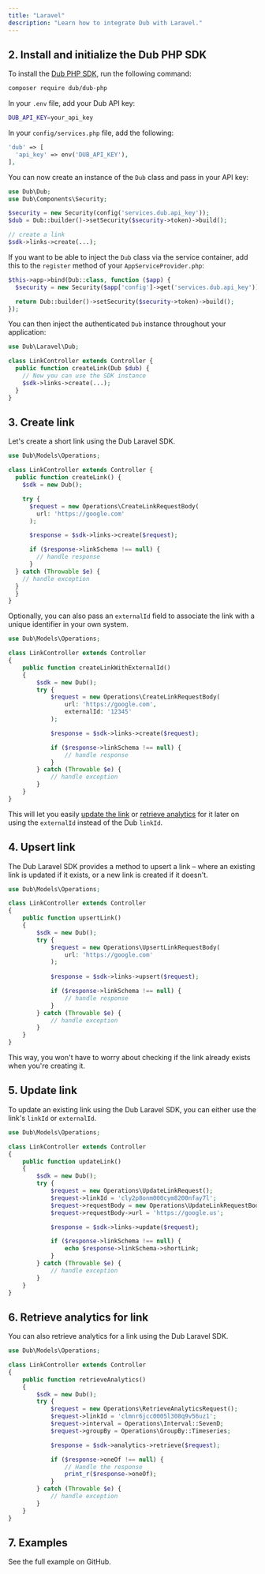 ```yaml
---
title: "Laravel"
description: "Learn how to integrate Dub with Laravel."
---
```



<Prerequisites />

## 2. Install and initialize the Dub PHP SDK

<Steps titleSize="h3">

<Step title="Install">

To install the [Dub PHP SDK](https://dub.co/solutions/php), run the following command:

```bash
composer require dub/dub-php
```

</Step>

<Step title="Configuration">

In your `.env` file, add your Dub API key:

```bash
DUB_API_KEY=your_api_key
```

In your `config/services.php` file, add the following:

```php
'dub' => [
  'api_key' => env('DUB_API_KEY'),
],
```

</Step>

<Step title="Initialize">

You can now create an instance of the `Dub` class and pass in your API key:

```php index.php
use Dub\Dub;
use Dub\Components\Security;

$security = new Security(config('services.dub.api_key'));
$dub = Dub::builder()->setSecurity($security->token)->build();

// create a link
$sdk->links->create(...);
```

</Step>

<Step title="Service Container (Optional)">

If you want to be able to inject the `Dub` class via the service container, add this to the `register` method of your `AppServiceProvider.php`:

```php index.php
$this->app->bind(Dub::class, function ($app) {
  $security = new Security($app['config']->get('services.dub.api_key'));

  return Dub::builder()->setSecurity($security->token)->build();
});
```

You can then inject the authenticated `Dub` instance throughout your application:

```php index.php
use Dub\Laravel\Dub;

class LinkController extends Controller {
  public function createLink(Dub $dub) {
    // Now you can use the SDK instance
    $sdk->links->create(...);
  }
}
```

</Step>

</Steps>

## 3. Create link

Let's create a short link using the Dub Laravel SDK.

```php index.php
use Dub\Models\Operations;

class LinkController extends Controller {
  public function createLink() {
    $sdk = new Dub();

    try {
      $request = new Operations\CreateLinkRequestBody(
        url: 'https://google.com'
      );

      $response = $sdk->links->create($request);

      if ($response->linkSchema !== null) {
        // handle response
      }
  } catch (Throwable $e) {
    // handle exception
  }
  }
}
```

<Accordion title="Full list of available attributes for the Link model">
  <LinkArguments />
</Accordion>

Optionally, you can also pass an `externalId` field to associate the link with a unique identifier in your own system.

```php index.php
use Dub\Models\Operations;

class LinkController extends Controller
{
    public function createLinkWithExternalId()
    {
        $sdk = new Dub();
        try {
            $request = new Operations\CreateLinkRequestBody(
                url: 'https://google.com',
                externalId: '12345'
            );

            $response = $sdk->links->create($request);

            if ($response->linkSchema !== null) {
                // handle response
            }
        } catch (Throwable $e) {
            // handle exception
        }
    }
}
```

This will let you easily [update the link](#5-update-link) or [retrieve analytics](#6-retrieve-analytics-for-link) for it later on using the `externalId` instead of the Dub `linkId`.

## 4. Upsert link

The Dub Laravel SDK provides a method to upsert a link – where an existing link is updated if it exists, or a new link is created if it doesn't.

```php index.php
use Dub\Models\Operations;

class LinkController extends Controller
{
    public function upsertLink()
    {
        $sdk = new Dub();
        try {
            $request = new Operations\UpsertLinkRequestBody(
                url: 'https://google.com'
            );
            
            $response = $sdk->links->upsert($request);

            if ($response->linkSchema !== null) {
                // handle response
            }
        } catch (Throwable $e) {
            // handle exception
        }
    }
}
```

This way, you won't have to worry about checking if the link already exists when you're creating it.

## 5. Update link

To update an existing link using the Dub Laravel SDK, you can either use the link's `linkId` or `externalId`.

```php index.php
use Dub\Models\Operations;

class LinkController extends Controller
{
    public function updateLink()
    {
        $sdk = new Dub();
        try {
            $request = new Operations\UpdateLinkRequest();
            $request->linkId = 'cly2p8onm000cym8200nfay7l';
            $request->requestBody = new Operations\UpdateLinkRequestBody();
            $request->requestBody->url = 'https://google.us';

            $response = $sdk->links->update($request);

            if ($response->linkSchema !== null) {
                echo $response->linkSchema->shortLink;
            }
        } catch (Throwable $e) {
            // handle exception
        }
    }
}
```

## 6. Retrieve analytics for link

You can also retrieve analytics for a link using the Dub Laravel SDK.

```php index.php
use Dub\Models\Operations;

class LinkController extends Controller
{
    public function retrieveAnalytics()
    {
        $sdk = new Dub();
        try {
            $request = new Operations\RetrieveAnalyticsRequest();
            $request->linkId = 'clmnr6jcc0005l308q9v56uz1';
            $request->interval = Operations\Interval::SevenD;
            $request->groupBy = Operations\GroupBy::Timeseries;

            $response = $sdk->analytics->retrieve($request);

            if ($response->oneOf !== null) {
                // Handle the response
                print_r($response->oneOf);
            }
        } catch (Throwable $e) {
            // handle exception
        }
    }
}
```

## 7. Examples

<CardGroup cols={2}>
  <Card
    title="Laravel Example"
    icon="github"
    href="https://github.com/dubinc/examples/tree/main/laravel"
    color="#333333"
  >
    See the full example on GitHub.
  </Card>
</CardGroup>

